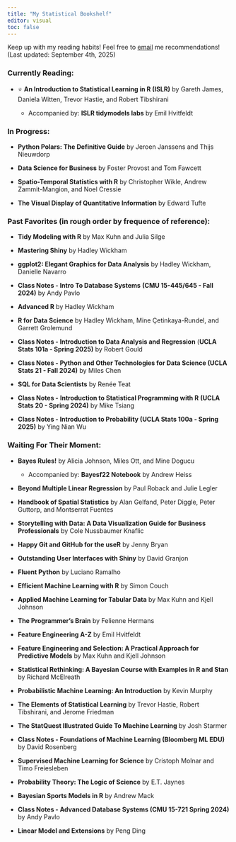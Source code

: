 ```yaml
---
title: "My Statistical Bookshelf"
editor: visual
toc: false
---
```


Keep up with my reading habits! Feel free to [email](mailto:kevinbaer@ucla.edu){target="_blank"} me recommendations! (Last updated: September 4th, 2025)

### Currently Reading:

-   ⭐ **An Introduction to Statistical Learning in R (ISLR)** by Gareth James, Daniela Witten, Trevor Hastie, and Robert Tibshirani

    -   Accompanied by: **ISLR tidymodels labs** by Emil Hvitfeldt

### In Progress:

-   **Python Polars: The Definitive Guide** by Jeroen Janssens and Thijs Nieuwdorp

-   **Data Science for Business** by Foster Provost and Tom Fawcett

-   **Spatio-Temporal Statistics with R** by Christopher Wikle, Andrew Zammit-Mangion, and Noel Cressie

-   **The Visual Display of Quantitative Information** by Edward Tufte

### Past Favorites (in rough order by frequence of reference):

-   **Tidy Modeling with R** by Max Kuhn and Julia Silge

-   **Mastering Shiny** by Hadley Wickham

-   **ggplot2: Elegant Graphics for Data Analysis** by Hadley Wickham, Danielle Navarro

-   **Class Notes - Intro To Database Systems** **(CMU 15-445/645 - Fall 2024)** by Andy Pavlo

-   **Advanced R** by Hadley Wickham

-   **R for Data Science** by Hadley Wickham, Mine Çetinkaya-Rundel, and Garrett Grolemund

-   **Class Notes - Introduction to Data Analysis and Regression** (**UCLA Stats 101a - Spring 2025)** by Robert Gould

-   **Class Notes - Python and Other Technologies for Data Science (UCLA Stats 21 - Fall 2024)** by Miles Chen

-   **SQL for Data Scientists** by Renée Teat

-   **Class Notes -** **Introduction to Statistical Programming with R** **(UCLA Stats 20 - Spring 2024)** by Mike Tsiang

-   **Class Notes - Introduction to Probability (UCLA Stats 100a - Spring 2025)** by Ying Nian Wu

### Waiting For Their Moment:

-   **Bayes Rules!** by Alicia Johnson, Miles Ott, and Mine Dogucu

    -   Accompanied by: **Bayesf22 Notebook** by Andrew Heiss

-   **Beyond Multiple Linear Regression** by Paul Roback and Julie Legler

-   **Handbook of Spatial Statistics** by Alan Gelfand, Peter Diggle, Peter Guttorp, and Montserrat Fuentes

-   **Storytelling with Data: A Data Visualization Guide for Business Professionals** by Cole Nussbaumer Knaflic

-   **Happy Git and GitHub for the useR** by Jenny Bryan

-   **Outstanding User Interfaces with Shiny** by David Granjon

-   **Fluent Python** by Luciano Ramalho

-   **Efficient Machine Learning with R** by Simon Couch

-   **Applied Machine Learning for Tabular Data** by Max Kuhn and Kjell Johnson

-   **The Programmer's Brain** by Felienne Hermans

-   **Feature Engineering A-Z** by Emil Hvitfeldt

-   **Feature Engineering and Selection: A Practical Approach for Predictive Models** by Max Kuhn and Kjell Johnson

-   **Statistical Rethinking: A Bayesian Course with Examples in R and Stan** by Richard McElreath

-   **Probabilistic Machine Learning: An Introduction** by Kevin Murphy

-   **The Elements of Statistical Learning** by Trevor Hastie, Robert Tibshirani, and Jerome Friedman

-   **The StatQuest Illustrated Guide To Machine Learning** by Josh Starmer

-   **Class Notes - Foundations of Machine Learning (Bloomberg ML EDU)** by David Rosenberg

-   **Supervised Machine Learning for Science** by Cristoph Molnar and Timo Freiesleben

-   **Probability Theory: The Logic of Science** by E.T. Jaynes

-   **Bayesian Sports Models in R** by Andrew Mack

-   **Class Notes - Advanced Database Systems (CMU 15-721 Spring 2024)** by Andy Pavlo

-   **Linear Model and Extensions** by Peng Ding

